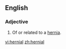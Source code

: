 ==English==
===Adjective===
{{en-adj|-}}
# Of or related to a [[hernia]].

[[vi:hernial]]
[[zh:hernial]]
